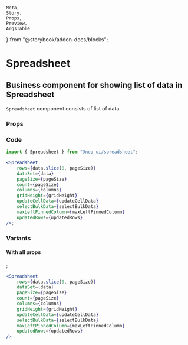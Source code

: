     Meta,
    Story,
    Props,
    Preview,
    ArgsTable
} from "@storybook/addon-docs/blocks";

<Meta title="Spreadsheet Component" component={Spreadsheet} />

# Spreadsheet

## Business component for showing list of data in Spreadsheet

`Spreadsheet` component consists of list of data.

### Props

<Props of={Spreadsheet} />

### Code

```jsx
import { Spreadsheet } from "@neo-ui/spreadsheet";

<Spreadsheet
    rows={data.slice(0, pageSize)}
    dataSet={data}
    pageSize={pageSize}
    count={pageSize}
    columns={columns}
    gridHeight={gridHeight}
    updateCellData={updateCellData}
    selectBulkData={selectBulkData}
    maxLeftPinnedColumn={maxLeftPinnedColumn}
    updatedRows={updatedRows}
/>;
```

### Variants

#### With all props

<Story name="With all props">
    <GridComponent />;
</Story>

```jsx
<Spreadsheet
    rows={data.slice(0, pageSize)}
    dataSet={data}
    pageSize={pageSize}
    count={pageSize}
    columns={columns}
    gridHeight={gridHeight}
    updateCellData={updateCellData}
    selectBulkData={selectBulkData}
    maxLeftPinnedColumn={maxLeftPinnedColumn}
    updatedRows={updatedRows}
/>
```
